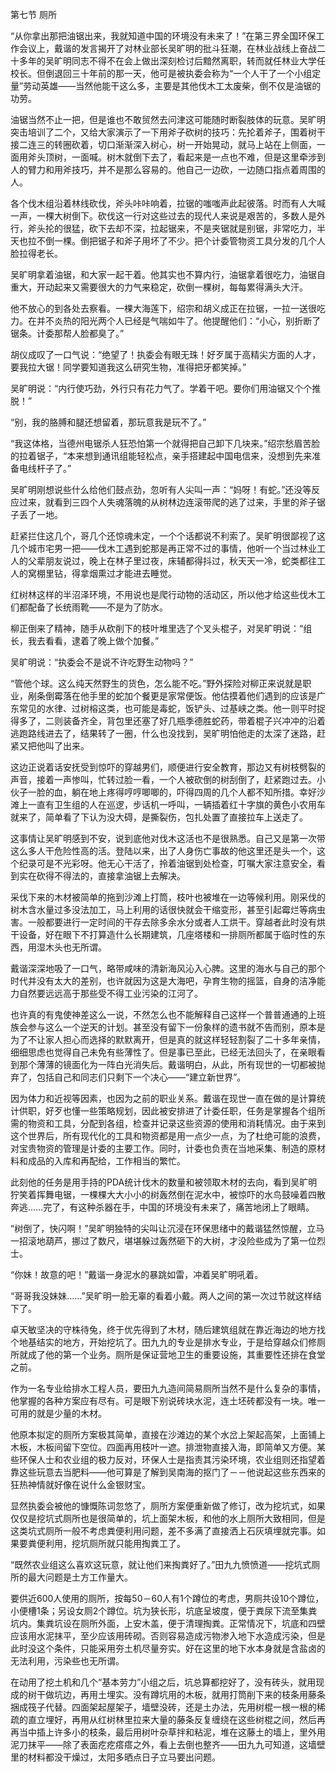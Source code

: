 

第七节 厕所

“从你拿出那把油锯出来，我就知道中国的环境没有未来了！”在第三界全国环保工作会议上，戴谐的发言揭开了对林业部长吴旷明的批斗狂潮，在林业战线上奋战二十多年的吴旷明同志不得不在会上做出深刻检讨后黯然离职，转而就任林业大学任校长。但倒退回三十年前的那一天，他可是被执委会称为“一个人干了一个小组定量”劳动英雄――当然他能干这么多，主要是其他伐木工太废柴，倒不仅是油锯的功劳。

油锯当然不止一把，但是谁也不敢贸然去问津这可能随时断裂肢体的玩意。吴旷明突击培训了二个，又给大家演示了一下用斧子砍树的技巧：先抡着斧子，围着树干接二连三的转圈砍着，切口渐渐深入树心，树一开始晃动，就马上站在上侧面，一面用斧头顶树，一面喊。树木就倒下去了，看起来是一点也不难，但是这里牵涉到人的臂力和用斧技巧，并不是那么容易的。他自己一边砍，一边随口指点着周围的人。

各个伐木组沿着林线砍伐，斧头咔咔响着，拉锯的嗤嗤声此起彼落。时而有人大喊一声，一棵大树倒下。砍伐这一行对这些过去的现代人来说是艰苦的，多数人是外行，斧头抡的很猛，砍下去却不深，拉起锯来，不是夹锯就是别锯，非常吃力，半天也拉不倒一棵。倒把锯子和斧子用坏了不少。把个计委管物资工具分发的几个人脸拉得老长。

吴旷明拿着油锯，和大家一起干着。他其实也不算内行，油锯拿着很吃力，油锯自重大，开动起来又需要很大的力气来稳定，砍倒一棵树，每每累得满头大汗。

他不放心的到各处去察看。一棵大海莲下，绍宗和胡义成正在拉锯，一拉一送很吃力。在并不炎热的阳光两个人已经是气喘如牛了。他提醒他们：“小心，别折断了锯条。计委那帮人脸都臭了。”

胡仪成叹了一口气说：“绝望了！执委会有眼无珠！好歹属于高精尖方面的人才，要我拉大锯！同学要知道我这么研究生物，准得把牙都笑掉。”

吴旷明说：“内行使巧劲，外行只有花力气了。学着干吧。要你们用油锯又个个推脱！”

“别，我的胳膊和腿还想留着，那玩意我是玩不了。”

“我这体格，当德州电锯杀人狂恐怕第一个就得把自己卸下几块来。”绍宗愁眉苦脸的拉着锯子，“本来想到通讯组能轻松点，亲手搭建起中国电信来，没想到先来准备电线杆子了。”

吴旷明刚想说些什么给他们鼓点劲，忽听有人尖叫一声：“妈呀！有蛇。”还没等反应过来，就看到三四个人失魂落魄的从树林边连滚带爬的逃了过来，手里的斧子锯子丢了一地。

赶紧拦住这几个，哥几个还惊魂未定，一个个话都说不利索了。吴旷明很鄙视了这几个城市宅男一把――伐木工遇到蛇那是再正常不过的事情，他听一个当过林业工人的父辈朋友说过，晚上在林子里过夜，床辅都得抖过，秋天天一冷，蛇类都往工人的窝棚里钻，得拿烟熏过才能进去睡觉。

红树林这样的半沼泽环境，不用说也是爬行动物的活动区，所以他才给这些伐木工们都配备了长统雨靴――不是为了防水。

柳正倒来了精神，随手从砍削下的枝叶堆里选了个叉头棍子，对吴旷明说：“组长，我去看看，逮着了晚上做个加餐。”

吴旷明说：“执委会不是说不许吃野生动物吗？”

“管他个球。这么纯天然野生的货色，怎么能不吃。”野外探险对柳正来说就是职业，剐条倒霉落在他手里的蛇加个餐更是家常便饭。他估摸着他们遇到的应该是广东常见的水律、过树榕这类，也可能是毒蛇，饭铲头、过基峡之类。他一则平时捉得多了，二则装备齐全，背包里还塞了好几瓶季德胜蛇药，带着棍子兴冲冲的沿着逃跑路线进去了，结果转了一圈，什么也没找到，吴旷明怕他走的太深了迷路，赶紧又把他叫了出来。

这边正说着话安抚受到惊吓的穿越男们，顺便进行安全教育，那边又有树枝劈裂的声音，接着一声惨叫，忙转过脸一看，一个人被砍倒的树刮倒了，赶紧跑过去。小伙子一脸的血，躺在地上疼得哼哼唧唧的，吓得四周的几个人都不知所措。幸好沙滩上一直有卫生组的人在巡逻，步话机一呼叫，一辆插着红十字旗的黄色小农用车就来了，简单看了下认为没大碍，是撕裂伤，包扎处置了直接拉车上送走了。

这事情让吴旷明感到不安，说到底他对伐木这活也不是很熟悉。自己又是第一次带这么多人干危险性高的活。登陆以来，出了人身伤亡事故的他这里还是头一个，这个纪录可是不光彩呀。他无心干活了，拎着油锯到处检查，叮嘱大家注意安全，看到实在砍得不得法的，直接拿油锯上去解决。

采伐下来的木材被简单的拖到沙滩上打筒，枝叶也被堆在一边等候利用。刚采伐的树木含水量过多没法加工，马上利用的话很快就会干缩变形，甚至引起霉烂等病虫害。一般都要进行一定时间的干存去除多余水分或者人工烘干。穿越者此时没有烘干设备，好在眼下不打算造什么长期建筑，几座塔楼和一排厕所都属于临时性的东西，用湿木头也无所谓。

戴谐深深地吸了一口气，略带咸味的清新海风沁入心脾。这里的海水与自己的那个时代并没有太大的差别，也许就因为这是大海吧，孕育生物的摇篮，自身的洁净能力自然要远远高于那些受不得工业污染的江河了。

也许真的有鬼使神差这么一说，不然怎么也不能解释自己这样一个普普通通的上班族会参与这么一个逆天的计划。甚至没有留下一份象样的遗书就不告而别，原本是为了不让家人担心而选择的默默离开，但是真的就这样轻轻割裂了二十多年亲情，细细思虑也觉得自己未免有些薄性了。但是事已至此，已经无法回头了，在亲眼看到那个薄薄的镜面化为一阵白光消失后。戴谐明白，从此，所有现世的一切都被抛弃了，包括自己和同志们只剩下一个决心――“建立新世界”。

因为体力和近视等因素，也因为之前的职业关系。戴谐在现世一直在做的是计算统计供职，好歹也懂一些策略规划，因此被安排进了计委任职，任务是掌握各个组所需的物资和工具，分配到各组，检查并记录这些资源的使用和消耗情况。由于来到这个世界后，所有现代化的工具和物资都是用一点少一点，为了杜绝可能的浪费，对宝贵物资的管理是计委的主要工作。同时，计委也负责在当地采集、制造的原材料和成品的入库和再配给，工作相当的繁忙。

此刻他的任务是用手持的PDA统计伐木的数量和被领取木材的去向，看到吴旷明狞笑着挥舞电锯，一棵棵大大小小的树轰然倒在泥水中，被惊吓的水鸟鼓噪着四散奔逃……完了，有这种杀器在手，中国的环境没有未来了，痛苦地闭上了眼睛。

“树倒了，快闪啊！”吴旷明独特的尖叫让沉浸在环保思绪中的戴谐猛然惊醒，立马一招滚地葫芦，挪过了数尺，堪堪躲过轰然砸下的大树，才没险些成为了第一位烈士。

“你妹！故意的吧！”戴谐一身泥水的暴跳如雷，冲着吴旷明吼着。

“哥哥我没妹妹……”吴旷明一脸无辜的看着小戴。两人之间的第一次过节就这样结下了。

卓天敏坚决的守株待兔，终于优先得到了木材，随后建筑组就在靠近海边的地方找个地基结实的地方，开始挖坑了。田九九的专业是排水专业，于是给穿越众们修厕所就成了他的第一个业务。厕所是保证营地卫生的重要设施，其重要性还排在食堂之前。

作为一名专业给排水工程人员，要田九九造间简易厕所当然不是什么复杂的事情，他掌握的各种方案应有尽有。可是眼下别说砖块水泥，连土坯砖都没有一块。唯一可用的就是少量的木材。

他原本拟定的厕所方案极其简单，直接在沙滩边的某个水岔上架起高架，上面铺上木板，木板间留下空位。四面再用枝叶一遮。排泄物直接入海，即简单又方便。某些环保人士和农业组的极力反对，环保人士是指责其污染环境，农业组则还指望着靠这些玩意去当肥料――他可算是了解到吴南海的抠门了－－他说起这些东西来的狂热神情就好像在说什么金银财宝。

显然执委会被他的慷慨陈词忽悠了，厕所方案便重新做了修订，改为挖坑式，如果仅仅是挖坑式厕所也是很简单的，坑上面架木板，和他的水上厕所大致相同，但是这类坑式厕所一般不考虑粪便利用问题，差不多满了直接洒上石灰填埋就完事。如果要粪便利用，挖坑厕所就只能用掏粪工了。

“既然农业组这么喜欢这玩意，就让他们来掏粪好了。”田九九愤愤道――挖坑式厕所的最大问题是土方工作量大。

要供近600人使用的厕所，按每50－60人有1个蹲位的考虑，男厕共设10个蹲位，小便槽1条；另设女厕2个蹲位。坑为狭长形，坑底呈坡度，便于粪尿下流至集粪坑内。集粪坑设在厕所外面，上安木盖，便于清理掏粪。正常情况下，坑底和四壁应该用水泥抹平，至少应该用砖砌。否则容易造成污物渗入地下水造成污染，但是此时没这个条件，只能采用夯土机尽量夯实。好在这里的地下水本身就是含盐卤的无法利用，污染些也无所谓。

在动用了挖土机和几个“基本劳力”小组之后，坑总算都挖好了，没有砖头，就用现成的树干做坑边，再用土埋实。没有蹲坑用的木板，就用打筒削下来的枝条用藤条捆成筏子代替。四面架起屋架子，墙壁没砖，还是土办法，先用树棍一根一根的稀疏的直立埋好，再用从红树林里拉来大量的藤条反复缠绕在这些树棍之间，然后再再当中插上许多小的枝条，最后用树叶杂草拌和粘泥，堆在这藤土的墙上，里外用泥刀抹平――除了表面疙疙瘩瘩之外，看上去倒也整齐――田九九可知道，这墙壁里的材料都没干燥过，太阳多晒点日子立马要出问题。

